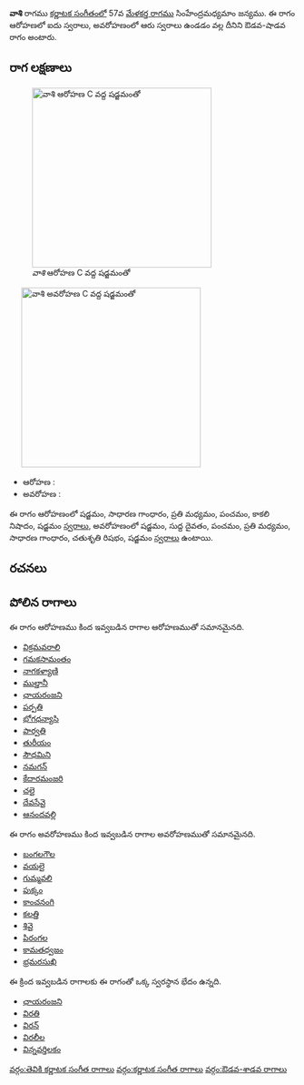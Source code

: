{{Infobox ragam
	| name          	= వాశి
	| synonym	    	= 
	| mela          	= 
	| chakra        	= 
	| janaka        	= 
	| type          	= ఔడవ-శాడవ
	| arohanam      	= {{svaraC|S|G2|M2|P|N3|S'}} 
	| avarohanam    	= {{svaraC|S'|D1|P|M2|G2|R2|S}}
	| jeeva         	=
	| chhaya        	=
	| nyasa         	=
	| vishesha      	= 
	| equivalent  		= 
}}
{{కర్ణాటక సంగీత రాగాలు}}
'''వాశి''' రాగము [[కర్ణాటక సంగీతం]]లో 57వ [[మేళకర్త రాగము]] సింహేంద్రమధ్యమాం జన్యము.  ఈ రాగం ఆరోహణలో ఐదు స్వరాలు, అవరోహణంలో ఆరు స్వరాలు ఉండడం వల్ల దీనిని ఔడవ-షాడవ రాగం అంటారు.


==రాగ లక్షణాలు==
[[Image:vashi_ar_kb2wiki.png|thumb|right|316px|''వాశి'' ఆరోహణ C వద్ద షడ్జమంతో]]
	[[Image:vashi_av_kb2wiki.png|thumb|right|316px|''వాశి'' అవరోహణ C వద్ద షడ్జమంతో]]

* ఆరోహణ : {{svaraC|S|G2|M2|P|N3|S'}} 
* అవరోహణ : {{svaraC|S'|D1|P|M2|G2|R2|S}}

ఈ రాగం ఆరోహణంలో షడ్జమం, సాధారణ  గాంధారం, ప్రతి మధ్యమం, పంచమం, కాకలి  నిషాదం, షడ్జమం [[స్వరాలు]], అవరోహణంలో షడ్జమం, సుద్ద దైవతం, పంచమం, ప్రతి మధ్యమం, సాధారణ  గాంధారం, చతుశృతి రిషభం, షడ్జమం [[స్వరాలు]] ఉంటాయి.

==రచనలు==



==పోలిన రాగాలు==
ఈ రాగం ఆరోహణము కింద ఇవ్వబడిన రాగాల ఆరోహణముతో సమానమైనది.
* [[విక్రమవరాలి]]
* [[గమకసామంతం]]
* [[నాగకళ్యాణి]]
* [[ముల్తానీ]]
* [[ఛాయరంజని]]
* [[పర్పతి]]
* [[భోగధన్యాసి]]
* [[పార్వతి]]
* [[తురీయం]]
* [[సౌధమిని]]
* [[నమగన్]]
* [[కేదారమంజరి]]
* [[ చలై]]
* [[దేవసేవై]]
* [[ఆనందవల్లి]]

ఈ రాగం అవరోహణము కింద ఇవ్వబడిన రాగాల అవరోహణముతో సమానమైనది.
* [[బంగలగౌల]]
* [[ వయలై]]
* [[గుమ్మవలి]]
* [[పుక్కం]]
* [[కాంచనంగి]]
* [[ కలత్తి]]
* [[ శివై]]
* [[పిరంగల]]
* [[కామతధ్వజం]]
* [[ భ్రమరసుఖి]]

ఈ క్రింద ఇవ్వబడిన రాగాలకు ఈ రాగంతో ఒక్క స్వరస్థాన భేదం ఉన్నది.
* [[ఛాయరంజని]]
* [[విరతి]]
* [[విరన్]]
* [[విరలీల]]
* [[విన్నవర్తిలకం]]



[[వర్గం:తెవికి కర్ణాటక సంగీత రాగాలు]]
[[వర్గం:కర్ణాటక సంగీత రాగాలు]]
[[వర్గం:ఔడవ-శాడవ రాగాలు]]